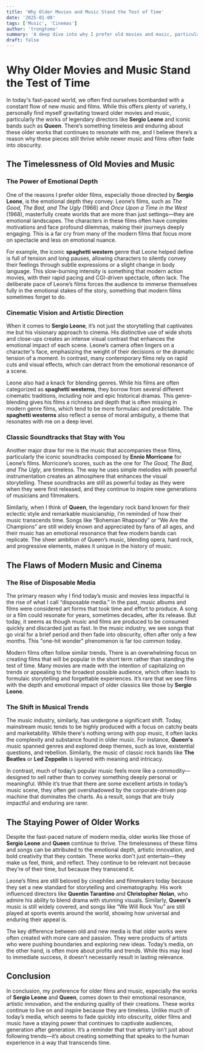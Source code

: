```yaml
---
title: 'Why Older Movies and Music Stand the Test of Time'
date: '2025-01-08'
tags: ['Music', 'Cinemas']
author: 'trongtomo'
summary: 'A deep dive into why I prefer old movies and music, particularly Sergio Leone’s films and Queen’s music, and why they continue to resonate while newer works often fade into obscurity.'
draft: false
---
```


# Why Older Movies and Music Stand the Test of Time

In today's fast-paced world, we often find ourselves bombarded with a constant flow of new music and films. While this offers plenty of variety, I personally find myself gravitating toward older movies and music, particularly the works of legendary directors like **Sergio Leone** and iconic bands such as **Queen**. There’s something timeless and enduring about these older works that continues to resonate with me, and I believe there’s a reason why these pieces still thrive while newer music and films often fade into obscurity.

## The Timelessness of Old Movies and Music

### The Power of Emotional Depth

One of the reasons I prefer older films, especially those directed by **Sergio Leone**, is the emotional depth they convey. Leone’s films, such as _The Good, The Bad, and The Ugly_ (1966) and _Once Upon a Time in the West_ (1968), masterfully create worlds that are more than just settings—they are emotional landscapes. The characters in these films often have complex motivations and face profound dilemmas, making their journeys deeply engaging. This is a far cry from many of the modern films that focus more on spectacle and less on emotional nuance.

For example, the iconic **spaghetti western** genre that Leone helped define is full of tension and long pauses, allowing characters to silently convey their feelings through subtle expressions or a slight change in body language. This slow-burning intensity is something that modern action movies, with their rapid pacing and CGI-driven spectacle, often lack. The deliberate pace of Leone’s films forces the audience to immerse themselves fully in the emotional stakes of the story, something that modern films sometimes forget to do.

### Cinematic Vision and Artistic Direction

When it comes to **Sergio Leone**, it’s not just the storytelling that captivates me but his visionary approach to cinema. His distinctive use of wide shots and close-ups creates an intense visual contrast that enhances the emotional impact of each scene. Leone’s camera often lingers on a character's face, emphasizing the weight of their decisions or the dramatic tension of a moment. In contrast, many contemporary films rely on rapid cuts and visual effects, which can detract from the emotional resonance of a scene.

Leone also had a knack for blending genres. While his films are often categorized as **spaghetti westerns**, they borrow from several different cinematic traditions, including noir and epic historical dramas. This genre-blending gives his films a richness and depth that is often missing in modern genre films, which tend to be more formulaic and predictable. The **spaghetti westerns** also reflect a sense of moral ambiguity, a theme that resonates with me on a deep level.

### Classic Soundtracks that Stay with You

Another major draw for me is the music that accompanies these films, particularly the iconic soundtracks composed by **Ennio Morricone** for Leone’s films. Morricone’s scores, such as the one for _The Good, The Bad, and The Ugly_, are timeless. The way he uses simple melodies with powerful instrumentation creates an atmosphere that enhances the visual storytelling. These soundtracks are still as powerful today as they were when they were first released, and they continue to inspire new generations of musicians and filmmakers.

Similarly, when I think of **Queen**, the legendary rock band known for their eclectic style and remarkable musicianship, I’m reminded of how their music transcends time. Songs like “Bohemian Rhapsody” or “We Are the Champions” are still widely known and appreciated by fans of all ages, and their music has an emotional resonance that few modern bands can replicate. The sheer ambition of Queen’s music, blending opera, hard rock, and progressive elements, makes it unique in the history of music.

## The Flaws of Modern Music and Cinema

### The Rise of Disposable Media

The primary reason why I find today’s music and movies less impactful is the rise of what I call “disposable media.” In the past, music albums and films were considered art forms that took time and effort to produce. A song or a film could resonate for years, sometimes decades, after its release. But today, it seems as though music and films are produced to be consumed quickly and discarded just as fast. In the music industry, we see songs that go viral for a brief period and then fade into obscurity, often after only a few months. This "one-hit wonder" phenomenon is far too common today.

Modern films often follow similar trends. There is an overwhelming focus on creating films that will be popular in the short term rather than standing the test of time. Many movies are made with the intention of capitalizing on trends or appealing to the broadest possible audience, which often leads to formulaic storytelling and forgettable experiences. It’s rare that we see films with the depth and emotional impact of older classics like those by **Sergio Leone**.

### The Shift in Musical Trends

The music industry, similarly, has undergone a significant shift. Today, mainstream music tends to be highly produced with a focus on catchy beats and marketability. While there's nothing wrong with pop music, it often lacks the complexity and substance found in older music. For instance, **Queen's** music spanned genres and explored deep themes, such as love, existential questions, and rebellion. Similarly, the music of classic rock bands like **The Beatles** or **Led Zeppelin** is layered with meaning and intricacy.

In contrast, much of today’s popular music feels more like a commodity—designed to sell rather than to convey something deeply personal or meaningful. While it’s true that there are some excellent artists in today’s music scene, they often get overshadowed by the corporate-driven pop machine that dominates the charts. As a result, songs that are truly impactful and enduring are rarer.

## The Staying Power of Older Works

Despite the fast-paced nature of modern media, older works like those of **Sergio Leone** and **Queen** continue to thrive. The timelessness of these films and songs can be attributed to the emotional depth, artistic innovation, and bold creativity that they contain. These works don't just entertain—they make us feel, think, and reflect. They continue to be relevant not because they’re of their time, but because they transcend it.

Leone’s films are still beloved by cinephiles and filmmakers today because they set a new standard for storytelling and cinematography. His work influenced directors like **Quentin Tarantino** and **Christopher Nolan**, who admire his ability to blend drama with stunning visuals. Similarly, **Queen's** music is still widely covered, and songs like “We Will Rock You” are still played at sports events around the world, showing how universal and enduring their appeal is.

The key difference between old and new media is that older works were often created with more care and passion. They were products of artists who were pushing boundaries and exploring new ideas. Today’s media, on the other hand, is often more about profits and trends. While this may lead to immediate success, it doesn't necessarily result in lasting relevance.

## Conclusion

In conclusion, my preference for older films and music, especially the works of **Sergio Leone** and **Queen**, comes down to their emotional resonance, artistic innovation, and the enduring quality of their creations. These works continue to live on and inspire because they are timeless. Unlike much of today’s media, which seems to fade quickly into obscurity, older films and music have a staying power that continues to captivate audiences, generation after generation. It’s a reminder that true artistry isn’t just about following trends—it’s about creating something that speaks to the human experience in a way that transcends time.
